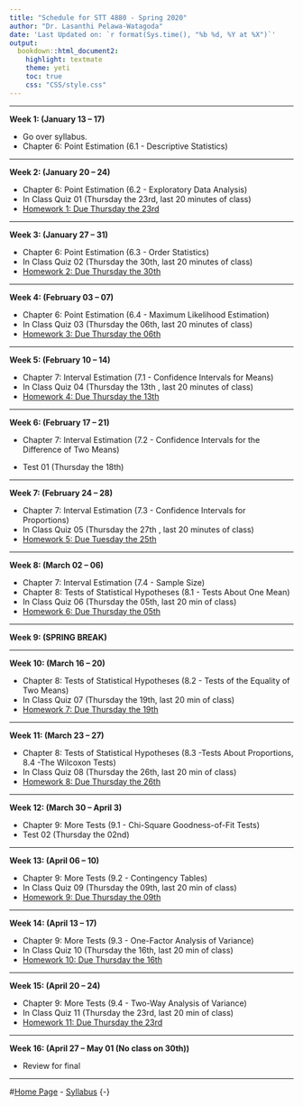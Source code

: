 ```yaml
---
title: "Schedule for STT 4880 - Spring 2020"
author: "Dr. Lasanthi Pelawa-Watagoda"
date: 'Last Updated on: `r format(Sys.time(), "%b %d, %Y at %X")`'
output: 
  bookdown::html_document2: 
    highlight: textmate
    theme: yeti
    toc: true
    css: "CSS/style.css"
---
```


***

**Week 1: (January 13 -- 17)**

* Go over syllabus.
* Chapter 6: Point Estimation (6.1 - Descriptive Statistics)


***

**Week 2: (January 20 -- 24)** 

* Chapter 6: Point Estimation (6.2 - Exploratory Data Analysis)
* In Class Quiz 01 (Thursday the 23rd, last 20 minutes of class)
* [Homework 1: Due Thursday the 23rd](Homework.html)

***

**Week 3: (January 27 -- 31)**

* Chapter 6: Point Estimation (6.3 - Order Statistics)
* In Class Quiz 02 (Thursday the 30th, last 20 minutes of class)
* [Homework 2: Due Thursday the 30th](Homework.html)

***

**Week 4: (February 03 -- 07)**

* Chapter 6: Point Estimation (6.4 - Maximum Likelihood Estimation)
* In Class Quiz 03 (Thursday the 06th, last 20 minutes of class)
* [Homework 3: Due Thursday the 06th](Homework.html)

***

**Week 5: (February 10 -- 14)**

* Chapter 7: Interval Estimation (7.1 - Confidence Intervals for Means)
* In Class Quiz 04 (Thursday the 13th , last 20 minutes of class)
* [Homework 4: Due Thursday the 13th](Homework.html)


***

**Week 6: (February 17 -- 21)**

* Chapter 7: Interval Estimation (7.2 - Confidence Intervals for the Difference
of Two Means)

* Test 01 (Thursday the 18th)

***

**Week 7: (February 24 -- 28)**

* Chapter 7: Interval Estimation (7.3 - Confidence Intervals for Proportions) 
* In Class Quiz 05 (Thursday the 27th , last 20 minutes of class)
* [Homework 5: Due Tuesday the 25th](Homework.html)

***

**Week 8: (March 02 -- 06)**

* Chapter 7: Interval Estimation (7.4 - Sample Size) 
* Chapter 8: Tests of Statistical Hypotheses (8.1 - Tests About One Mean) 
* In Class Quiz 06 (Thursday the 05th, last 20 min of class)
* [Homework 6: Due Thursday the 05th](Homework.html)

***

**Week 9: (SPRING BREAK)**



***

**Week 10: (March 16 -- 20)**

* Chapter 8: Tests of Statistical Hypotheses (8.2 - Tests of the Equality of Two Means)
* In Class Quiz 07 (Thursday the 19th, last 20 min of class)
* [Homework 7: Due Thursday the 19th](Homework.html)

***

**Week 11: (March 23 -- 27)**

* Chapter 8: Tests of Statistical Hypotheses (8.3 -Tests About Proportions, 8.4 -The Wilcoxon Tests)
* In Class Quiz 08 (Thursday the 26th, last 20 min of class)
* [Homework 8: Due Thursday the 26th](Homework.html)

***

**Week 12: (March 30 -- April 3)**

* Chapter 9: More Tests (9.1 - Chi-Square Goodness-of-Fit Tests)
* Test 02 (Thursday the 02nd)



***

**Week 13: (April 06 -- 10)**

* Chapter 9: More Tests (9.2 - Contingency Tables)
* In Class Quiz 09 (Thursday the 09th, last 20 min of class)
* [Homework 9: Due Thursday the 09th](Homework.html)


***

**Week 14: (April 13 -- 17)**

* Chapter 9: More Tests (9.3 - One-Factor Analysis of Variance)
* In Class Quiz 10 (Thursday the 16th, last 20 min of class)
* [Homework 10: Due Thursday the 16th](Homework.html)

***

**Week 15: (April 20 -- 24)**

* Chapter 9: More Tests (9.4 - Two-Way Analysis of Variance)
* In Class Quiz 11 (Thursday the 23rd, last 20 min of class)
* [Homework 11: Due Thursday the 23rd](Homework.html)

***

**Week 16: (April 27 -- May 01 (No class on 30th))**

* Review for final

***

#[Home Page](http://Lasanthiwatagoda.github.io/STT3250Fall2019ClassRepo/index.html) - [Syllabus](https://Lasanthiwatagoda.github.io/STT3250Fall2019ClassRepo/Syllabus/STT3250Fall2019Syllabus.html) {-}  



